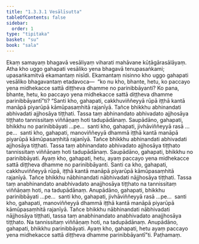 ```yaml
---
title: "1.3.3.1 Vesālīsutta"
tableOfContents: false
sidebar:
  order: 1
type: "tipitaka"
basket: "su"
book: "sala"
---
```



<DynamicBreadcrumb />

<Division number="124" book="sala">

<Paragraph number="725" book="sala">
Ekaṃ samayaṃ bhagavā vesāliyaṃ viharati mahāvane kūṭāgārasālāyaṃ. Atha kho uggo gahapati vesāliko yena bhagavā tenupasaṅkami; upasaṅkamitvā ekamantaṃ nisīdi. Ekamantaṃ nisinno kho uggo gahapati vesāliko bhagavantaṃ etadavoca—  “ko nu kho, bhante, hetu, ko paccayo yena midhekacce sattā diṭṭheva dhamme no parinibbāyanti? Ko pana, bhante, hetu, ko paccayo yena midhekacce sattā diṭṭheva dhamme parinibbāyantī”ti?
</Paragraph>

<Paragraph number="726" book="sala">
“Santi kho, gahapati, cakkhuviññeyyā rūpā iṭṭhā kantā manāpā piyarūpā kāmūpasaṃhitā rajanīyā. Tañce bhikkhu abhinandati abhivadati ajjhosāya tiṭṭhati. Tassa taṃ abhinandato abhivadato ajjhosāya tiṭṭhato tannissitaṃ viññāṇaṃ hoti tadupādānaṃ. Saupādāno, gahapati, bhikkhu no parinibbāyati …pe…  santi kho, gahapati, jivhāviññeyyā rasā …pe…  santi kho, gahapati, manoviññeyyā dhammā iṭṭhā kantā manāpā piyarūpā kāmūpasaṃhitā rajanīyā. Tañce bhikkhu abhinandati abhivadati ajjhosāya tiṭṭhati. Tassa taṃ abhinandato abhivadato ajjhosāya tiṭṭhato tannissitaṃ viññāṇaṃ hoti tadupādānaṃ. Saupādāno, gahapati, bhikkhu no parinibbāyati. Ayaṃ kho, gahapati, hetu, ayaṃ paccayo yena midhekacce sattā diṭṭheva dhamme no parinibbāyanti.
</Paragraph>

<Paragraph number="727" book="sala">
Santi ca kho, gahapati, cakkhuviññeyyā rūpā, iṭṭhā kantā manāpā piyarūpā kāmūpasaṃhitā rajanīyā. Tañce bhikkhu nābhinandati nābhivadati nājjhosāya tiṭṭhati. Tassa taṃ anabhinandato anabhivadato anajjhosāya tiṭṭhato na tannissitaṃ viññāṇaṃ hoti, na tadupādānaṃ. Anupādāno, gahapati, bhikkhu parinibbāyati …pe…  santi kho, gahapati, jivhāviññeyyā rasā …pe…  santi kho, gahapati, manoviññeyyā dhammā iṭṭhā kantā manāpā piyarūpā kāmūpasaṃhitā rajanīyā. Tañce bhikkhu nābhinandati nābhivadati nājjhosāya tiṭṭhati, tassa taṃ anabhinandato anabhivadato anajjhosāya tiṭṭhato. Na tannissitaṃ viññāṇaṃ hoti, na tadupādānaṃ. Anupādāno, gahapati, bhikkhu parinibbāyati. Ayaṃ kho, gahapati, hetu ayaṃ paccayo yena midhekacce sattā diṭṭheva dhamme parinibbāyantī”ti.

</Paragraph>
</Division>

<Paragraph number="728" type="center" book="sala">
Paṭhamaṃ.
</Paragraph>